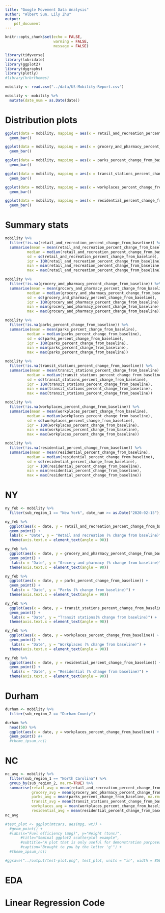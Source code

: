 ```yaml
---
title: "Google Movement Data Analysis"
author: "Albert Sun, Lily Zhu"
output: 
    pdf_document
---
```


```r
knitr::opts_chunk$set(echo = FALSE, 
                      warning = FALSE, 
                      message = FALSE)
```

```r
library(tidyverse)
library(lubridate)
library(ggplot2)
library(dygraphs)
library(plotly)
#library(hrbrthemes)
```

```r
mobility <- read.csv("../data/US-Mobility-Report.csv")
```

```r
mobility <- mobility %>% 
  mutate(date_num = as.Date(date))
```

# Distribution plots

```r
ggplot(data = mobility, mapping = aes(x = retail_and_recreation_percent_change_from_baseline)) +
  geom_bar()

ggplot(data = mobility, mapping = aes(x = grocery_and_pharmacy_percent_change_from_baseline)) +
  geom_bar()

ggplot(data = mobility, mapping = aes(x = parks_percent_change_from_baseline)) +
  geom_bar()

ggplot(data = mobility, mapping = aes(x = transit_stations_percent_change_from_baseline)) +
  geom_bar()

ggplot(data = mobility, mapping = aes(x = workplaces_percent_change_from_baseline)) +
  geom_bar()

ggplot(data = mobility, mapping = aes(x = residential_percent_change_from_baseline)) +
  geom_bar()
```

# Summary stats

```r
mobility %>% 
  filter(!is.na(retail_and_recreation_percent_change_from_baseline)) %>% 
  summarise(mean = mean(retail_and_recreation_percent_change_from_baseline),
          median = median(retail_and_recreation_percent_change_from_baseline),
          sd = sd(retail_and_recreation_percent_change_from_baseline),
          iqr = IQR(retail_and_recreation_percent_change_from_baseline),
          min = min(retail_and_recreation_percent_change_from_baseline),
          max = max(retail_and_recreation_percent_change_from_baseline))
```

```r
mobility %>% 
  filter(!is.na(grocery_and_pharmacy_percent_change_from_baseline)) %>% 
  summarise(mean = mean(grocery_and_pharmacy_percent_change_from_baseline),
          median = median(grocery_and_pharmacy_percent_change_from_baseline),
          sd = sd(grocery_and_pharmacy_percent_change_from_baseline),
          iqr = IQR(grocery_and_pharmacy_percent_change_from_baseline),
          min = min(grocery_and_pharmacy_percent_change_from_baseline),
          max = max(grocery_and_pharmacy_percent_change_from_baseline))
```

```r
mobility %>% 
  filter(!is.na(parks_percent_change_from_baseline)) %>% 
  summarise(mean = mean(parks_percent_change_from_baseline),
          median = median(parks_percent_change_from_baseline),
          sd = sd(parks_percent_change_from_baseline),
          iqr = IQR(parks_percent_change_from_baseline),
          min = min(parks_percent_change_from_baseline),
          max = max(parks_percent_change_from_baseline))
```

```r
mobility %>% 
  filter(!is.na(transit_stations_percent_change_from_baseline)) %>% 
  summarise(mean = mean(transit_stations_percent_change_from_baseline),
          median = median(transit_stations_percent_change_from_baseline),
          sd = sd(transit_stations_percent_change_from_baseline),
          iqr = IQR(transit_stations_percent_change_from_baseline),
          min = min(transit_stations_percent_change_from_baseline),
          max = max(transit_stations_percent_change_from_baseline))
```

```r
mobility %>% 
  filter(!is.na(workplaces_percent_change_from_baseline)) %>% 
  summarise(mean = mean(workplaces_percent_change_from_baseline),
          median = median(workplaces_percent_change_from_baseline),
          sd = sd(workplaces_percent_change_from_baseline),
          iqr = IQR(workplaces_percent_change_from_baseline),
          min = min(workplaces_percent_change_from_baseline),
          max = max(workplaces_percent_change_from_baseline))
```

```r
mobility %>% 
  filter(!is.na(residential_percent_change_from_baseline)) %>% 
  summarise(mean = mean(residential_percent_change_from_baseline),
          median = median(residential_percent_change_from_baseline),
          sd = sd(residential_percent_change_from_baseline),
          iqr = IQR(residential_percent_change_from_baseline),
          min = min(residential_percent_change_from_baseline),
          max = max(residential_percent_change_from_baseline))
```

# NY

```r
ny_feb <- mobility %>%
  filter(sub_region_1 == "New York", date_num >= as.Date("2020-02-15"), date_num < as.Date("2020-03-01"))
```

```r
ny_feb %>%
  ggplot(aes(x = date, y = retail_and_recreation_percent_change_from_baseline)) +
  geom_point() + 
  labs(x = "Date", y = "Retail and recreation (% change from baseline)") +
  theme(axis.text.x = element_text(angle = 90))

ny_feb %>%
  ggplot(aes(x = date, y = grocery_and_pharmacy_percent_change_from_baseline)) +
  geom_point() +
   labs(x = "Date", y = "Grocery and pharmacy (% change from baseline)") +
  theme(axis.text.x = element_text(angle = 90))

ny_feb %>%
  ggplot(aes(x = date, y = parks_percent_change_from_baseline)) +
  geom_point() +
   labs(x = "Date", y = "Parks (% change from baseline)") +
  theme(axis.text.x = element_text(angle = 90))

ny_feb %>%
  ggplot(aes(x = date, y = transit_stations_percent_change_from_baseline)) +
  geom_point() +
   labs(x = "Date", y = "Transit stations(% change from baseline)") +
  theme(axis.text.x = element_text(angle = 90))

ny_feb %>%
  ggplot(aes(x = date, y = workplaces_percent_change_from_baseline)) +
  geom_point() +
   labs(x = "Date", y = "Workplaces (% change from baseline)") +
  theme(axis.text.x = element_text(angle = 90))

ny_feb %>%
  ggplot(aes(x = date, y = residential_percent_change_from_baseline)) +
  geom_point() +
   labs(x = "Date", y = "Residential (% change from baseline)") +
  theme(axis.text.x = element_text(angle = 90))
```

# Durham

```r
durham <- mobility %>%
  filter(sub_region_2 == "Durham County")

durham %>%
  head(50) %>%
  ggplot(aes(x = date, y = workplaces_percent_change_from_baseline)) +
  geom_point() #+
  #theme_ipsum_rc() 
```

# NC

```r
nc_avg <- mobility %>%
  filter(sub_region_1 == "North Carolina") %>%
  group_by(sub_region_2, na.rm=TRUE) %>%
  summarise(retail_avg = mean(retail_and_recreation_percent_change_from_baseline, na.rm=TRUE),
            grocery_avg = mean(grocery_and_pharmacy_percent_change_from_baseline, na.rm=TRUE),
            parks_avg = mean(parks_percent_change_from_baseline, na.rm=TRUE),
            transit_avg = mean(transit_stations_percent_change_from_baseline, na.rm=TRUE),
            workplaces_avg = mean(workplaces_percent_change_from_baseline, na.rm=TRUE),
            residential_avg = mean(residential_percent_change_from_baseline, na.rm=TRUE))
nc_avg

```

```r
#test_plot <- ggplot(mtcars, aes(mpg, wt)) +
  #geom_point() +
  #labs(x="Fuel efficiency (mpg)", y="Weight (tons)",
       #title="Seminal ggplot2 scatterplot example",
       #subtitle="A plot that is only useful for demonstration purposes",
       #caption="Brought to you by the letter 'g'") +
  #theme_ipsum_rc()
```

```r
#ggsave("../output/test-plot.png", test_plot, units = "in", width = 850/100, height = 600/100 )
```

# EDA 

# Linear Regression Code
